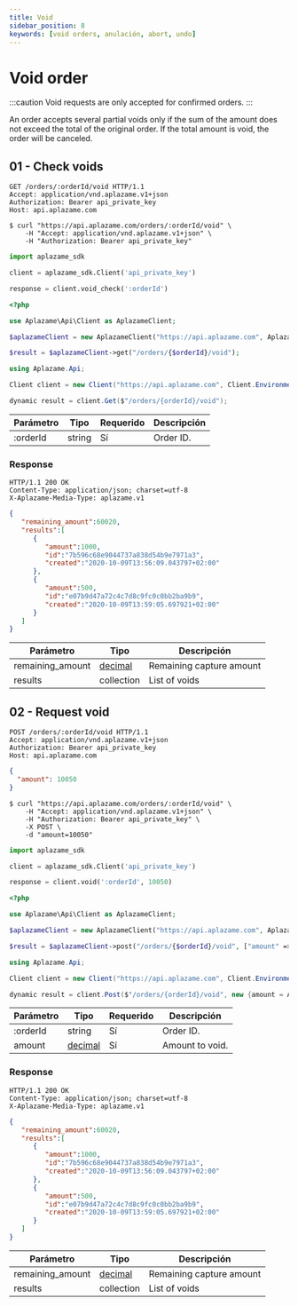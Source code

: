 ```yaml
---
title: Void
sidebar_position: 8
keywords: [void orders, anulación, abort, undo]
---
```


# Void order

:::caution
Void requests are only accepted for confirmed orders.
:::

An order accepts several partial voids only if the sum of the amount does not exceed the total of the original order. If the total amount is void, the order will be canceled.

## 01 - Check voids

<Tabs>
  <TabItem value="http" label="http">

```http
GET /orders/:orderId/void HTTP/1.1
Accept: application/vnd.aplazame.v1+json
Authorization: Bearer api_private_key
Host: api.aplazame.com
```
  </TabItem>
  <TabItem value="shell" label="shell">

```shell
$ curl "https://api.aplazame.com/orders/:orderId/void" \
    -H "Accept: application/vnd.aplazame.v1+json" \
    -H "Authorization: Bearer api_private_key"
```
  </TabItem>
  <TabItem value="python" label="python">

```python
import aplazame_sdk

client = aplazame_sdk.Client('api_private_key')

response = client.void_check(':orderId')
```
  </TabItem>
  <TabItem value="php" label="php">

```php
<?php

use Aplazame\Api\Client as AplazameClient;

$aplazameClient = new AplazameClient("https://api.aplazame.com", AplazameClient::ENVIRONMENT_PRODUCTION, " api_private_key");

$result = $aplazameClient->get("/orders/{$orderId}/void");
```
  </TabItem>
  <TabItem value="c" label="C#">

```csharp
using Aplazame.Api;

Client client = new Client("https://api.aplazame.com", Client.EnvironmentProduction, " api_private_key");

dynamic result = client.Get($"/orders/{orderId}/void");
```
  </TabItem>
</Tabs>

|<t id="table.parameter">Parámetro</t> | <t id="table.type">Tipo</t> | <t id="table.required">Requerido</t> | <t id="table.description">Descripción</t>|
|---------|---------|---------|---------|
:orderId | string | <t id="docs.yes">Sí</t> | Order ID.

### Response

```http
HTTP/1.1 200 OK
Content-Type: application/json; charset=utf-8
X-Aplazame-Media-Type: aplazame.v1
```
```json
{
   "remaining_amount":60020,
   "results":[
      {
         "amount":1000,
         "id":"7b596c68e9044737a838d54b9e7971a3",
         "created":"2020-10-09T13:56:09.043797+02:00"
      },
      {
         "amount":500,
         "id":"e07b9d47a72c4c7d8c9fc0c0bb2ba9b9",
         "created":"2020-10-09T13:59:05.697921+02:00"
      }
   ]
}
```

|<t id="table.parameter">Parámetro</t> | <t id="table.type">Tipo</t> | <t id="table.description">Descripción</t>|
|---------|---------|---------|
remaining_amount | [decimal](../../api-reference#decimals) | Remaining capture amount
results | collection | List of voids

## 02 - Request void

<Tabs>
  <TabItem value="http" label="http">

```http
POST /orders/:orderId/void HTTP/1.1
Accept: application/vnd.aplazame.v1+json
Authorization: Bearer api_private_key
Host: api.aplazame.com
```
```json
{
  "amount": 10050
}
```
  </TabItem>
  <TabItem value="shell" label="shell">

```shell
$ curl "https://api.aplazame.com/orders/:orderId/void" \
    -H "Accept: application/vnd.aplazame.v1+json" \
    -H "Authorization: Bearer api_private_key" \
    -X POST \
    -d "amount=10050"
```
  </TabItem>
  <TabItem value="python" label="python">

```python
import aplazame_sdk

client = aplazame_sdk.Client('api_private_key')

response = client.void(':orderId', 10050)
```
  </TabItem>
  <TabItem value="php" label="php">

```php
<?php

use Aplazame\Api\Client as AplazameClient;

$aplazameClient = new AplazameClient("https://api.aplazame.com", AplazameClient::ENVIRONMENT_PRODUCTION, " api_private_key");

$result = $aplazameClient->post("/orders/{$orderId}/void", ["amount" => Aplazame\Serializer\Decimal::fromFloat(100.50)->value]);
```
  </TabItem>
  <TabItem value="c" label="C#">

```csharp
using Aplazame.Api;

Client client = new Client("https://api.aplazame.com", Client.EnvironmentProduction, " api_private_key");

dynamic result = client.Post($"/orders/{orderId}/void", new {amount = Aplazame.Serializer.DecimalType.FromDouble(100.50)});
```
  </TabItem>
</Tabs>

|<t id="table.parameter">Parámetro</t> | <t id="table.type">Tipo</t> | <t id="table.required">Requerido</t> | <t id="table.description">Descripción</t>|
|---------|---------|---------|---------|
:orderId | string | <t id="docs.yes">Sí</t> | Order ID.
amount | [decimal](../../api-reference#decimals) | <t id="docs.yes">Sí</t> | Amount to void.

### Response

```http
HTTP/1.1 200 OK
Content-Type: application/json; charset=utf-8
X-Aplazame-Media-Type: aplazame.v1
```
```json
{
   "remaining_amount":60020,
   "results":[
      {
         "amount":1000,
         "id":"7b596c68e9044737a838d54b9e7971a3",
         "created":"2020-10-09T13:56:09.043797+02:00"
      },
      {
         "amount":500,
         "id":"e07b9d47a72c4c7d8c9fc0c0bb2ba9b9",
         "created":"2020-10-09T13:59:05.697921+02:00"
      }
   ]
}
```

|<t id="table.parameter">Parámetro</t> | <t id="table.type">Tipo</t> | <t id="table.description">Descripción</t>|
|---------|---------|---------|
remaining_amount | [decimal](../../api-reference#decimals) | Remaining capture amount
results | collection | List of voids
